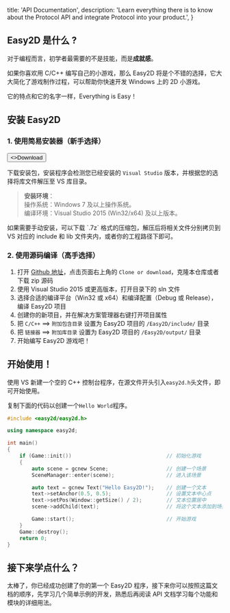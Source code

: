 
  title: 'API Documentation',
  description:
    'Learn everything there is to know about the Protocol API and integrate Protocol into your product.',
}

<HeroPattern />

## Easy2D 是什么 ?

对于编程而言，初学者最需要的不是技能，而是**成就感**。

如果你喜欢用 C/C++ 编写自己的小游戏，那么 Easy2D 将是个不错的选择，它大大简化了游戏制作过程，可以帮助你快速开发 Windows 上的 2D 小游戏。

它的特点和它的名字一样，Everything is Easy！

## 安装 Easy2D

### 1. 使用简易安装器（新手选择）

<div className="not-prose mb-6 mt-6 flex gap-3">
  <Button href="https://easy2d.cn/download" target="_blank" arrow="right">
    <>Download</>
  </Button>
</div>

下载安装包，安装程序会检测您已经安装的 `Visual Studio` 版本，并根据您的选择将库文件解压至 VS 库目录。

> **安装环境**：  
> 操作系统：Windows 7 及以上操作系统。  
> 编译环境：Visual Studio 2015 (Win32/x64) 及以上版本。

<Note>
  如果需要手动安装，可以下载 `.7z` 格式的压缩包，解压后将相关文件分别拷贝到 VS
  对应的 include 和 lib 文件夹内，或者你的工程路径下即可。
</Note>

### 2. 使用源码编译（高手选择）

1. 打开 [Github 地址](https://github.com/easy2d/easy2d)，点击页面右上角的 `Clone or download`，克隆本仓库或者下载 zip 源码
2. 使用 Visual Studio 2015 或更高版本，打开目录下的 sln 文件
3. 选择合适的编译平台（Win32 或 x64）和编译配置（Debug 或 Release），编译 Easy2D 项目
4. 创建你的新项目，并在解决方案管理器右键打开项目属性
5. 把 `C/C++` ==> `附加包含目录` 设置为 Easy2D 项目的 `/Easy2D/include/` 目录
6. 把 `链接器` ==> `附加库目录` 设置为 Easy2D 项目的 `/Easy2D/output/` 目录
7. 开始编写 Easy2D 游戏吧！

## 开始使用！

使用 VS 新建一个空的 C++ 控制台程序，在源文件开头引入`easy2d.h`头文件，即可开始使用。

复制下面的代码以创建一个`Hello World`程序。

```cpp {{ title: "main.cpp" }}
#include <easy2d/easy2d.h>

using namespace easy2d;

int main()
{
    if (Game::init())                               // 初始化游戏
    {
        auto scene = gcnew Scene;                   // 创建一个场景
        SceneManager::enter(scene);                 // 进入该场景

        auto text = gcnew Text("Hello Easy2D!");    // 创建一个文本
        text->setAnchor(0.5, 0.5);                  // 设置文本中心点
        text->setPos(Window::getSize() / 2);        // 文本位置居中
        scene->addChild(text);                      // 将这个文本添加到场景中

        Game::start();                              // 开始游戏
    }
    Game::destroy();
    return 0;
}
```

## 接下来学点什么？

太棒了，你已经成功创建了你的第一个 Easy2D 程序，接下来你可以按照这篇文档的顺序，先学习几个简单示例的开发，熟悉后再阅读 API 文档学习每个功能和模块的详细用法。
